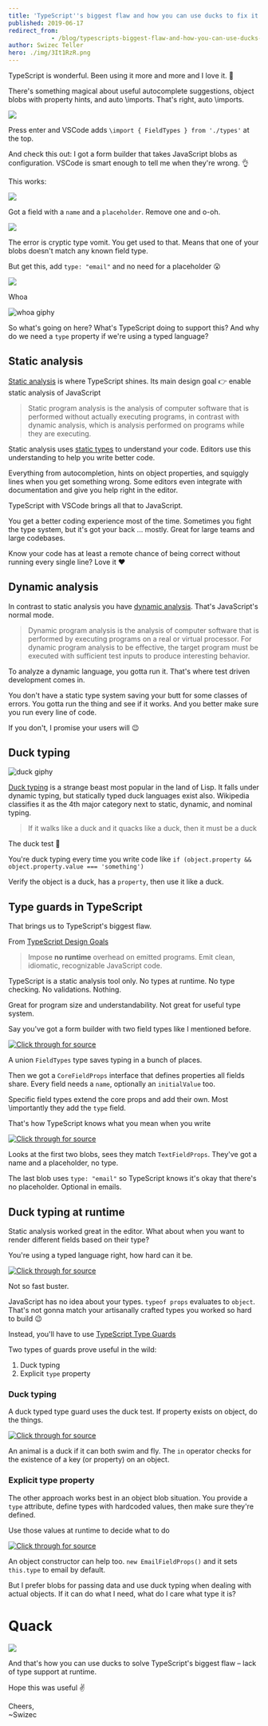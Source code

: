 ```yaml
---
title: 'TypeScript''s biggest flaw and how you can use ducks to fix it'
published: 2019-06-17
redirect_from: 
            - /blog/typescripts-biggest-flaw-and-how-you-can-use-ducks-to-fix-it/swizec/9122
author: Swizec Teller
hero: ./img/3It1RzR.png
---
```

TypeScript is wonderful. Been using it more and more and I love it. 🥰





There's something magical about useful autocomplete suggestions, object blobs with property hints, and auto \\imports. That's right, auto \\imports.



![](./img/3It1RzR.png)



Press enter and VSCode adds `\import { FieldTypes } from './types'` at the top.



And check this out: I got a form builder that takes JavaScript blobs as configuration. VSCode is smart enough to tell me when they're wrong. 👌



This works:



![](./img/8jAnn0L.png)



Got a field with a `name` and a `placeholder`. Remove one and o-oh.



![](./img/ulnjYvE.png)



The error is cryptic type vomit. You get used to that. Means that one of your blobs doesn't match any known field type.



But get this, add `type: "email"` and no need for a placeholder 😮



![](./img/43vXqhT.png)



Whoa



![whoa giphy](./img/media-DyvyiFFXF1Yli-giphy.gif)



So what's going on here? What's TypeScript doing to support this? And why do we need a `type` property if we're using a typed language?



## Static analysis



[Static analysis](https://en.wikipedia.org/wiki/Static_program_analysis) is where TypeScript shines. Its main design goal 👉 enable static analysis of JavaScript



> Static program analysis is the analysis of computer software that is performed without actually executing programs, in contrast with dynamic analysis, which is analysis performed on programs while they are executing.



Static analysis uses [static types](https://en.wikipedia.org/wiki/Type_system#Static_typing) to understand your code. Editors use this understanding to help you write better code.



Everything from autocompletion, hints on object properties, and squiggly lines when you get something wrong. Some editors even integrate with documentation and give you help right in the editor.



TypeScript with VSCode brings all that to JavaScript.



You get a better coding experience most of the time. Sometimes you fight the type system, but it's got your back ... mostly. Great for large teams and large codebases.



Know your code has at least a remote chance of being correct without running every single line? Love it ❤️



## Dynamic analysis



In contrast to static analysis you have [dynamic analysis](https://en.wikipedia.org/wiki/Dynamic_program_analysis). That's JavaScript's normal mode.



> Dynamic program analysis is the analysis of computer software that is performed by executing programs on a real or virtual processor. For dynamic program analysis to be effective, the target program must be executed with sufficient test inputs to produce interesting behavior.



To analyze a dynamic language, you gotta run it. That's where test driven development comes in.



You don't have a static type system saving your butt for some classes of errors. You gotta run the thing and see if it works. And you better make sure you run every line of code.



If you don't, I promise your users will 😉



## Duck typing



![duck giphy](./img/media-krewXUB6LBja-giphy.gif)



[Duck typing](https://en.wikipedia.org/wiki/Duck_typing) is a strange beast most popular in the land of Lisp. It falls under dynamic typing, but statically typed duck languages exist also. Wikipedia classifies it as the 4th major category next to static, dynamic, and nominal typing.



> If it walks like a duck and it quacks like a duck, then it must be a duck



The duck test 🦆



You're duck typing every time you write code like `if (object.property && object.property.value === 'something')`



Verify the object is a duck, has a `property`, then use it like a duck.



## Type guards in TypeScript



That brings us to TypeScript's biggest flaw.



From [TypeScript Design Goals](https://github.com/Microsoft/TypeScript/wiki/TypeScript-Design-Goals)



> Impose **no runtime** overhead on emitted programs. Emit clean, idiomatic, recognizable JavaScript code.



TypeScript is a static analysis tool only. No types at runtime. No type checking. No validations. Nothing.



Great for program size and understandability. Not great for useful type system.



Say you've got a form builder with two field types like I mentioned before.



[![Click through for source](./img/techletter.app-screenshot-1560790608889.png)](https://carbon.now.sh/?bg=rgba(255,255,255,1)&t=seti&l=typescript&ds=true&wc=true&wa=true&pv=48px&ph=32px&ln=false&code=%2F%2F%20A%20union%20type%20for%20field%20types%0Aexport%20type%20FieldTypes%20%3D%20TextFieldProps%20%7C%20EmailFieldProps%3B%0A%0A%2F%2F%20All%20fields%20share%20some%20properties%0Aexport%20interface%20CoreFieldProps%20%7B%0A%20%20%20%20name%3A%20string%3B%0A%20%20%20%20initialValue%3F%3A%20string%3B%0A%7D%0A%0A%2F%2F%20Text%20fields%20require%20a%20placeholder%0A%2F%2F%20type%20is%20%60text%60%20by%20default%0Aexport%20interface%20TextFieldProps%20extends%20CoreFieldProps%20%7B%0A%20%20%20%20type%3F%3A%20%22text%22%3B%0A%20%20%20%20placeholder%3A%20string%3B%0A%7D%0A%0A%2F%2F%20Email%20fields%20don't%20require%20a%20placeholder%0Aexport%20interface%20EmailFieldProps%20extends%20CoreFieldProps%20%7B%0A%20%20%20%20type%3A%20%22email%22%3B%0A%20%20%20%20placeholder%3F%3A%20string%3B%0A%7D)



A union `FieldTypes` type saves typing in a bunch of places.



Then we got a `CoreFieldProps` interface that defines properties all fields share. Every field needs a `name`, optionally an `initialValue` too.



Specific field types extend the core props and add their own. Most \\importantly they add the `type` field.



That's how TypeScript knows what you mean when you write



[![Click through for source](./img/techletter.app-screenshot-1560790608727.png)](https://carbon.now.sh/?bg=rgba(255,255,255,1)&t=seti&l=typescript&ds=true&wc=true&wa=true&pv=48px&ph=32px&ln=false&code=%3CForm%0A%20%20%20%20onSubmit%3D%7Bvalues%20%3D%3E%20alert(JSON.stringify(values%2C%20null%2C%202))%7D%0A%20%20%20%20fields%3D%7B%5B%0A%20%20%20%20%20%20%20%20%7B%20name%3A%20%22firstName%22%2C%20placeholder%3A%20%22First%20Name%22%20%7D%2C%0A%20%20%20%20%20%20%20%20%7B%20name%3A%20%22lastName%22%2C%20placeholder%3A%20%22Last%20Name%22%20%7D%2C%0A%20%20%20%20%20%20%20%20%7B%20name%3A%20%22email%22%2C%20type%3A%20%22email%22%20%7D%0A%20%20%20%20%5D%7D%20%2F%3E)



Looks at the first two blobs, sees they match `TextFieldProps`. They've got a name and a placeholder, no type.



The last blob uses `type: "email"` so TypeScript knows it's okay that there's no placeholder. Optional in emails.



## Duck typing at runtime



Static analysis worked great in the editor. What about when you want to render different fields based on their type?



You're using a typed language right, how hard can it be.



[![Click through for source](./img/techletter.app-screenshot-1560797141465.png)](https://carbon.now.sh/?bg=rgba(255,255,255,1)&t=seti&l=typescript&ds=true&wc=true&wa=true&pv=48px&ph=32px&ln=false&code=const%20RenderField%20%3D%20(props%3A%20FieldTypes)%20%3D%3E%20%7B%0A%09if%20(typeof%20props%20%3D%3D%20TextFieldProps)%20%7B%0A%09%09%2F%2F%20render%20a%20text%20field%0A%09%7Delse%20if%20(typeof%20props%20%3D%3D%20EmailFieldProps)%20%7B%0A%09%09%2F%2F%20render%20an%20email%20field%0A%09%7D%0A%7D)



Not so fast buster.



JavaScript has no idea about your types. `typeof props` evaluates to `object`. That's not gonna match your artisanally crafted types you worked so hard to build 😉



Instead, you'll have to use [TypeScript Type Guards](https://www.typescriptlang.org/docs/handbook/advanced-types.html#type-guards-and-differentiating-types)



Two types of guards prove useful in the wild:



1. Duck typing
2. Explicit `type` property



### Duck typing



A duck typed type guard uses the duck test. If property exists on object, do the things.



[![Click through for source](./img/techletter.app-screenshot-1560797140706.png)](https://carbon.now.sh/?bg=rgba(255,255,255,1)&t=seti&l=typescript&ds=true&wc=true&wa=true&pv=48px&ph=32px&ln=false&code=function%20isDuck(animal%3A%20Duck%20%7C%20Elephant%20%7C%20Donkey)%20%7B%0A%09return%20%22swim%22%20in%20animal%20%26%26%20%22fly%22%20in%20animal%3B%0A%7D)



An animal is a duck if it can both swim and fly. The `in` operator checks for the existence of a key (or property) on an object.



### Explicit type property



The other approach works best in an object blob situation. You provide a `type` attribute, define types with hardcoded values, then make sure they're defined.



Use those values at runtime to decide what to do



[![Click through for source](./img/techletter.app-screenshot-1560797142337.png)](https://carbon.now.sh/?bg=rgba(255,255,255,1)&t=seti&l=typescript&ds=true&wc=true&wa=true&pv=48px&ph=32px&ln=false&code=const%20RenderField%20%3D%20(props%3A%20FieldTypes)%20%3D%3E%20%7B%0A%20%20%20%20switch%20(props.type)%20%7B%0A%20%20%20%20%20%20%20%20case%20%22email%22%3A%0A%20%20%20%20%20%20%20%20%20%20%20%20%2F%2F%20render%20email%20field%0A%20%20%20%20%20%20%20%20case%20%22text%22%3A%0A%20%20%20%20%20%20%20%20%20%20%20%20%2F%2F%20render%20text%20field%0A%20%20%20%20%7D%0A%7D%3B)



An object constructor can help too. `new EmailFieldProps()` and it sets `this.type` to email by default.



But I prefer blobs for passing data and use duck typing when dealing with actual objects. If it can do what I need, what do I care what type it is?



# Quack



![](./img/kr3gtct.png)



And that's how you can use ducks to solve TypeScript's biggest flaw – lack of type support at runtime.



Hope this was useful ✌️



Cheers,  
~Swizec